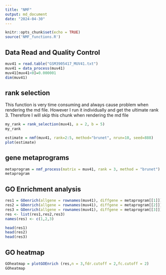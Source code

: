 ```yaml
---
title: "NMF"
output: md_document
date: "2024-04-30"
---
```


```r
knitr::opts_chunk$set(echo = TRUE)
source('NMF_functions.R')
```

## Data Read and Quality Control

```r
muv41 = read.table("GSM3905417_MUV41.txt")
muv41 = data_process(muv41)
muv41[muv41<0]=0.000001
dim(muv41)
```

## rank selection
This function is very time consuming and always cause problem when rendering the md file. However I run it individually and get the ultimate rank 3. Therefore I will skip this chunk when rendering the md file
```r
my_rank = rank_selection(muv41, a = 2, b = 5)
my_rank
```

```r
estimate = nmf(muv41, rank=2:5, method="brunet", nrun=10, seed=888)
plot(estimate)
```

## gene metaprograms
```r
metaprogram = nmf_process(matrix = muv41, rank = 3, method = "brunet")
metaprogram
```


## GO Enrichment analysis
```r
res1 = GOenrich(allgene = rownames(muv41), diffgene = metaprogram[[1]])
res2 = GOenrich(allgene = rownames(muv41), diffgene = metaprogram[[2]])
res3 = GOenrich(allgene = rownames(muv41), diffgene = metaprogram[[3]])
res <- list(res1,res2,res3)
names(res) <- c(1,2,3)
```
```r
head(res1)
head(res2)
head(res3)
```

## GO heatmap
```r
GOheatmap = plotGOEnrich (res,n = 3,fdr.cutoff = 2,fc.cutoff = 2)
GOheatmap
```

